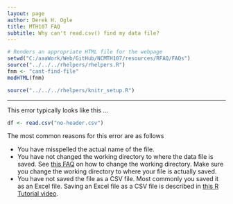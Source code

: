 ```yaml
---
layout: page
author: Derek H. Ogle
title: MTH107 FAQ
subtitle: Why can't read.csv() find my data file?
---
```


```r
# Renders an appropriate HTML file for the webpage
setwd("C:/aaaWork/Web/GitHub/NCMTH107/resources/RFAQ/FAQs")
source("../../../rhelpers/rhelpers.R")
fnm <- "cant-find-file"
modHTML(fnm)
```

```r
source("../../../rhelpers/knitr_setup.R")
```

----

This error typically looks like this ...
```r
df <- read.csv("no-header.csv")
```

The most common reasons for this error are as follows

* You have misspelled the actual name of the file.
* You have not changed the working directory to where the data file is saved.  See [this FAQ]() on how to change the working directory.  Make sure you change the working directory to where your file is actually saved.
* You have not saved the file as a CSV file.  Most commonly you saved it as an Excel file.  Saving an Excel file as a CSV file is described in [this R Tutorial video](https://vimeo.com/user45324800/ncstats-preparedataexcel).
